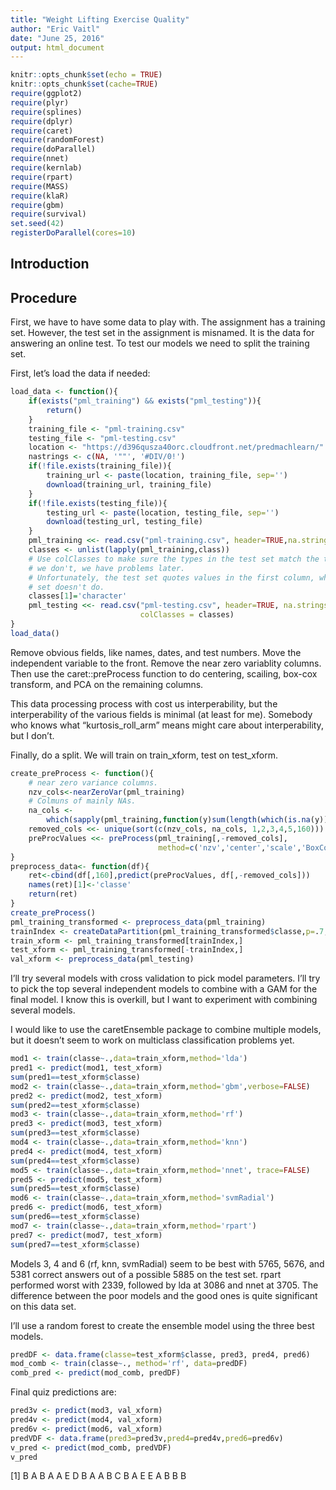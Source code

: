 ```yaml
---
title: "Weight Lifting Exercise Quality"
author: "Eric Vaitl"
date: "June 25, 2016"
output: html_document
---
```


```r
knitr::opts_chunk$set(echo = TRUE)
knitr::opts_chunk$set(cache=TRUE)
require(ggplot2)
require(plyr)
require(splines)
require(dplyr)
require(caret)
require(randomForest)
require(doParallel)
require(nnet)
require(kernlab)
require(rpart)
require(MASS)
require(klaR)
require(gbm)
require(survival)
set.seed(42)
registerDoParallel(cores=10)
```

## Introduction


## Procedure

First, we have to have some data to play with. The assignment has a training set. However, the test set in the assignment is misnamed. It is the data for answering an online test. To test our models we need to split the training set. 

First, let's load the data if needed: 

```r
load_data <- function(){
    if(exists("pml_training") && exists("pml_testing")){
        return()
    }
    training_file <- "pml-training.csv"
    testing_file <- "pml-testing.csv"
    location <- "https://d396qusza40orc.cloudfront.net/predmachlearn/"
    nastrings <- c(NA, '""', '#DIV/0!')
    if(!file.exists(training_file)){
        training_url <- paste(location, training_file, sep='') 
        download(training_url, training_file)            
    } 
    if(!file.exists(testing_file)){
        testing_url <- paste(location, testing_file, sep='')
        download(testing_url, testing_file)
    }
    pml_training <<- read.csv("pml-training.csv", header=TRUE,na.strings = nastrings)
    classes <- unlist(lapply(pml_training,class))
    # Use colClasses to make sure the types in the test set match the training set. If 
    # we don't, we have problems later. 
    # Unfortunately, the test set quotes values in the first column, which the training
    # set doesn't do. 
    classes[1]='character'
    pml_testing <<- read.csv("pml-testing.csv", header=TRUE, na.strings = nastrings,
                             colClasses = classes)
}
load_data()
```

Remove obvious fields, like names, dates, and test numbers. Move the independent variable to the front. Remove the near zero variablity columns. Then use the caret::preProcess function to do centering, scailing, box-cox transform, and PCA on the remaining columns. 

This data processing process with cost us interperability, but the interperability of the various fields is minimal (at least for me). Somebody who knows what "kurtosis_roll_arm" means might care about interperability, but I don't. 

Finally, do a split. We will train on train_xform, test on test_xform. 

```r

create_preProcess <- function(){
    # near zero variance columns. 
    nzv_cols<-nearZeroVar(pml_training)
    # Colmuns of mainly NAs. 
    na_cols <- 
        which(sapply(pml_training,function(y)sum(length(which(is.na(y)))))>.8*ncol(pml_training))
    removed_cols <<- unique(sort(c(nzv_cols, na_cols, 1,2,3,4,5,160)))
    preProcValues <<- preProcess(pml_training[,-removed_cols], 
                                 method=c('nzv','center','scale','BoxCox','pca'))
}
preprocess_data<- function(df){
    ret<-cbind(df[,160],predict(preProcValues, df[,-removed_cols]))
    names(ret)[1]<-'classe'
    return(ret)
}
create_preProcess()
pml_training_transformed <- preprocess_data(pml_training)
trainIndex <- createDataPartition(pml_training_transformed$classe,p=.7,list=FALSE)
train_xform <- pml_training_transformed[trainIndex,]
test_xform <- pml_training_transformed[-trainIndex,]
val_xform <- preprocess_data(pml_testing)
```

I'll try several models with cross validation to pick model parameters. I'll try to pick the top several independent models to combine with a GAM for the final model. I know this is overkill, but I want to experiment with combining several models. 

I would like to use the caretEnsemble package to combine multiple models, but it doesn't seem to work on multiclass classification problems yet. 

```r
mod1 <- train(classe~.,data=train_xform,method='lda')
pred1 <- predict(mod1, test_xform)
sum(pred1==test_xform$classe)
mod2 <- train(classe~.,data=train_xform,method='gbm',verbose=FALSE)
pred2 <- predict(mod2, test_xform)
sum(pred2==test_xform$classe)
mod3 <- train(classe~.,data=train_xform,method='rf')
pred3 <- predict(mod3, test_xform)
sum(pred3==test_xform$classe)
mod4 <- train(classe~.,data=train_xform,method='knn')
pred4 <- predict(mod4, test_xform)
sum(pred4==test_xform$classe)
mod5 <- train(classe~.,data=train_xform,method='nnet', trace=FALSE)
pred5 <- predict(mod5, test_xform)
sum(pred5==test_xform$classe)
mod6 <- train(classe~.,data=train_xform,method='svmRadial')
pred6 <- predict(mod6, test_xform)
sum(pred6==test_xform$classe)
mod7 <- train(classe~.,data=train_xform,method='rpart')
pred7 <- predict(mod7, test_xform)
sum(pred7==test_xform$classe)
```

Models 3, 4 and 6 (rf, knn, svmRadial) seem to be best with 5765, 5676, and 5381 correct answers out of a possible 5885 on the test set. rpart performed worst with 2339, followed by lda at 3086 and nnet at 3705. The difference between the poor models and the good ones is quite significant on this data set. 

I'll use a random forest to create the ensemble model using the three best models.  
```r
predDF <- data.frame(classe=test_xform$classe, pred3, pred4, pred6)
mod_comb <- train(classe~., method='rf', data=predDF)
comb_pred <- predict(mod_comb, predDF)
```

Final quiz predictions are: 
```r
pred3v <- predict(mod3, val_xform)
pred4v <- predict(mod4, val_xform)
pred6v <- predict(mod6, val_xform)
predVDF <- data.frame(pred3=pred3v,pred4=pred4v,pred6=pred6v)
v_pred <- predict(mod_comb, predVDF)
v_pred
```

 [1] B A B A A E D B A A B C B A E E A B B B
